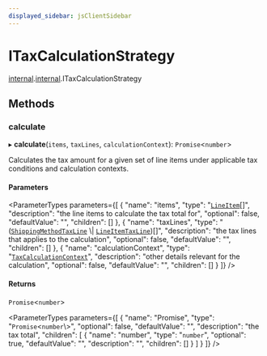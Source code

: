 ```yaml
---
displayed_sidebar: jsClientSidebar
---
```



# ITaxCalculationStrategy

[internal](../../admin_discounts/modules/admin_discounts.internal.mdx).[internal](../modules/admin_discounts.internal.internal.mdx).ITaxCalculationStrategy

## Methods

### calculate

▸ **calculate**(`items`, `taxLines`, `calculationContext`): `Promise`<`number`\>

Calculates the tax amount for a given set of line items under applicable
tax conditions and calculation contexts.

#### Parameters

<ParameterTypes parameters={[
  {
    "name": "items",
    "type": "[`LineItem`](../classes/admin_collections.internal.LineItem.mdx)[]",
    "description": "the line items to calculate the tax total for",
    "optional": false,
    "defaultValue": "",
    "children": []
  },
  {
    "name": "taxLines",
    "type": "([`ShippingMethodTaxLine`](../classes/admin_collections.internal.ShippingMethodTaxLine.mdx) \\| [`LineItemTaxLine`](../classes/admin_collections.internal.LineItemTaxLine.mdx))[]",
    "description": "the tax lines that applies to the calculation",
    "optional": false,
    "defaultValue": "",
    "children": []
  },
  {
    "name": "calculationContext",
    "type": "[`TaxCalculationContext`](../modules/admin_discounts.internal.internal.mdx#taxcalculationcontext)",
    "description": "other details relevant for the calculation",
    "optional": false,
    "defaultValue": "",
    "children": []
  }
]} />

#### Returns

`Promise`<`number`\>

<ParameterTypes parameters={[
  {
    "name": "Promise",
    "type": "`Promise`<`number`\\>",
    "optional": false,
    "defaultValue": "",
    "description": "the tax total",
    "children": [
      {
        "name": "number",
        "type": "`number`",
        "optional": true,
        "defaultValue": "",
        "description": "",
        "children": []
      }
    ]
  }
]} />
